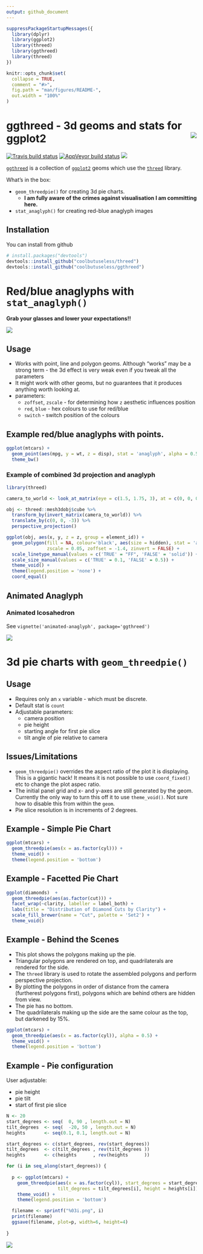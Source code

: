 ```yaml
---
output: github_document
---
```


<!-- README.md is generated from README.Rmd. Please edit that file -->

```r
suppressPackageStartupMessages({
  library(dplyr)
  library(ggplot2)
  library(threed)
  library(ggthreed)
  library(threed)
})

knitr::opts_chunk$set(
  collapse = TRUE,
  comment = "#>",
  fig.path = "man/figures/README-",
  out.width = "100%"
)
```

# ggthreed - 3d geoms and stats for ggplot2<img src="man/figures/logo-with-pause.gif" align="right"/>

[![Travis build status](https://travis-ci.org/coolbutuseless/ggthreed.svg?branch=master)](https://travis-ci.org/coolbutuseless/ggthreed)
[![AppVeyor build status](https://ci.appveyor.com/api/projects/status/github/coolbutuseless/ggthreed?branch=master&svg=true)](https://ci.appveyor.com/project/coolbutuseless/ggthreed)
![](https://img.shields.io/badge/lifecycle-alpha-orange.svg)

[`ggthreed`](https://github.com/coolbutuseless/ggthreed) is a collection of [`ggplot2`](https://github.com/tidyverse/ggplot2) 
geoms which use the [`threed`](https://github.com/coolbutuseless/threed) library.

What's in the box:

* `geom_threedpie()` for creating 3d pie charts.
    * **I am fully aware of the crimes against visualisation I am committing here.**
* `stat_anaglyph()` for creating red-blue anaglyph images



## Installation

You can install from github

```r
# install.packages("devtools")
devtools::install_github("coolbutuseless/threed")
devtools::install_github("coolbutuseless/ggthreed")
```


# Red/blue anaglyphs with `stat_anaglyph()`

**Grab your glasses and lower your expectations!!**

![](man/figures/glasses.jpg)


## Usage

* Works with point, line and polygon geoms.  Although "works" may be a strong term - 
   the 3d effect is very weak even if you tweak all the parameters
* It might work with other geoms, but no guarantees that it produces anything 
worth looking at.
* parameters:
    * `zoffset`, `zscale` - for determining how `z` aesthetic influences position
    * `red`, `blue` - hex colours to use for red/blue
    * `switch` - switch position of the colours

## Example red/blue anaglyphs with points.


```r
ggplot(mtcars) +
  geom_point(aes(mpg, y = wt, z = disp), stat = 'anaglyph', alpha = 0.5, zscale = 10) +
  theme_bw()
```


### Example of combined 3d projection and anaglyph

```r
library(threed)

camera_to_world <- look_at_matrix(eye = c(1.5, 1.75, 3), at = c(0, 0, 0))

obj <- threed::mesh3dobj$cube %>%
  transform_by(invert_matrix(camera_to_world)) %>%
  translate_by(c(0, 0, -3)) %>%
  perspective_projection()

ggplot(obj, aes(x, y, z = z, group = element_id)) +
  geom_polygon(fill = NA, colour='black', aes(size = hidden), stat = 'anaglyph',
               zscale = 0.05, zoffset = -1.4, zinvert = FALSE) +
  scale_linetype_manual(values = c('TRUE' = "FF", 'FALSE' = 'solid')) +
  scale_size_manual(values = c('TRUE' = 0.1, 'FALSE' = 0.5)) +
  theme_void() +
  theme(legend.position = 'none') +
  coord_equal()
```


## Animated Anaglyph

### Animated Icosahedron

See `vignette('animated-anaglyph', package='ggthreed')`

![](vignettes/gif/animated-anaglyph.gif)


# 3d pie charts with `geom_threedpie()`

## Usage

* Requires only an `x` variable - which must be discrete.
* Default stat is `count`
* Adjustable parameters:
    * camera position
    * pie height
    * starting angle for first pie slice
    * tilt angle of pie relative to camera


## Issues/Limitations

* `geom_threedpie()` overrides the aspect ratio of the plot it is displaying. 
  This is a gigantic hack!  It means it is not possible to use `coord_fixed()` etc 
  to change the plot aspec ratio.
* The initial panel grid and x- and y-axes are still generated by the geom. Currently
  the only way to turn this off it to use `theme_void()`. Not sure how to disable
  this from within the `geom`.
* Pie slice resolution is in increments of 2 degrees.


## Example - Simple Pie Chart

```r
ggplot(mtcars) + 
  geom_threedpie(aes(x = as.factor(cyl))) + 
  theme_void() + 
  theme(legend.position = 'bottom')
```


## Example - Facetted Pie Chart
```r
ggplot(diamonds)  +
  geom_threedpie(aes(as.factor(cut))) +
  facet_wrap(~clarity, labeller = label_both) +
  labs(title = "Distribution of Diamond Cuts by Clarity") +
  scale_fill_brewer(name = "Cut", palette = 'Set2') +
  theme_void()
```


## Example - Behind the Scenes

* This plot shows the polygons making up the pie.
* Triangular polygons are rendered on top, and quadrilaterals are 
  rendered for the side.
* The `threed` library is used to rotate the assembled polygons and perform
  perspective projection.
* By plotting the polygons in order of distance from the camera (furtherest polygons first), 
  polygons which are behind others are hidden from view.
* The pie has no bottom.
* The quadrilaterals making up the side are the same colour as the top, but darkened by 15%.

```r
ggplot(mtcars) + 
  geom_threedpie(aes(x = as.factor(cyl)), alpha = 0.5) + 
  theme_void() + 
  theme(legend.position = 'bottom')
```


## Example - Pie configuration

User adjustable:

* pie height
* pie tilt
* start of first pie slice



```r
N <- 20
start_degrees <- seq(  0, 90 , length.out = N)
tilt_degrees  <- seq(  -20, 50 , length.out = N)
heights       <- seq(0.1, 0.1, length.out = N)

start_degrees <- c(start_degrees, rev(start_degrees))
tilt_degrees  <- c(tilt_degrees , rev(tilt_degrees ))
heights       <- c(heights      , rev(heights      ))

for (i in seq_along(start_degrees)) {
  
  p <- ggplot(mtcars) + 
    geom_threedpie(aes(x = as.factor(cyl)), start_degrees = start_degrees[i],
                   tilt_degrees = tilt_degrees[i], height = heights[i]) + 
    theme_void() + 
    theme(legend.position = 'bottom')

  filename <- sprintf("%03i.png", i)
  print(filename)
  ggsave(filename, plot=p, width=6, height=4)
    
}
```

![](man/figures/pie-anim.gif)


















